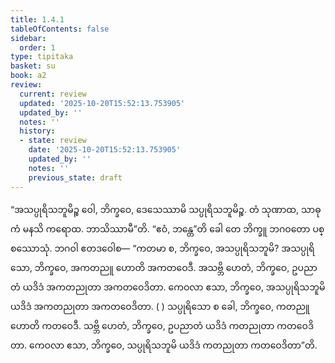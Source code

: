 ```yaml
---
title: 1.4.1
tableOfContents: false
sidebar:
  order: 1
type: tipitaka
basket: su
book: a2
review:
  current: review
  updated: '2025-10-20T15:52:13.753905'
  updated_by: ''
  notes: ''
  history:
  - state: review
    date: '2025-10-20T15:52:13.753905'
    updated_by: ''
    notes: ''
    previous_state: draft
---
```



<DynamicBreadcrumb />


<ReviewStatus review={frontmatter.review} showDetails={true} />

<HypothesisAnnotation frontmatter={frontmatter} />

<Division number="33" book="a2" e="ch" v="15" p="62">

<Paragraph number="70" book="a2">
“အသပ္ပုရိသဘူမိဉ္စ ဝေါ, ဘိက္ခဝေ, ဒေသေဿာမိ သပ္ပုရိသဘူမိဉ္စ. တံ သုဏာထ, သာဓုကံ မနသိ ကရောထ. ဘာသိဿာမီ”တိ. “ဧဝံ, ဘန္တေ”တိ ခေါ တေ ဘိက္ခူ ဘဂဝတော ပစ္စဿောသုံ. ဘဂဝါ ဧတဒဝေါစ—
</Paragraph>

<Paragraph number="71" book="a2">
“ကတမာ စ, ဘိက္ခဝေ, အသပ္ပုရိသဘူမိ? အသပ္ပုရိသော, ဘိက္ခဝေ, အကတညူ ဟောတိ အကတဝေဒီ. အသဗ္ဘိ ဟေတံ, ဘိက္ခဝေ, ဥပညာတံ ယဒိဒံ အကတညုတာ အကတဝေဒိတာ. ကေဝလာ ဧသာ, ဘိက္ခဝေ, အသပ္ပုရိသဘူမိ ယဒိဒံ အကတညုတာ အကတဝေဒိတာ. ( ) သပ္ပုရိသော စ ခေါ, ဘိက္ခဝေ, ကတညူ ဟောတိ ကတဝေဒီ. သဗ္ဘိ ဟေတံ, ဘိက္ခဝေ, ဥပညာတံ ယဒိဒံ ကတညုတာ ကတဝေဒိတာ. ကေဝလာ ဧသာ, ဘိက္ခဝေ, သပ္ပုရိသဘူမိ ယဒိဒံ ကတညုတာ ကတဝေဒိတာ”တိ.
</Paragraph>
</Division>